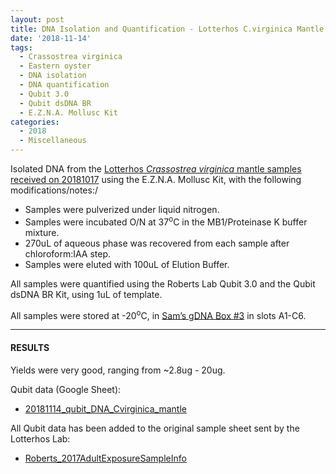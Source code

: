 ```yaml
---
layout: post
title: DNA Isolation and Quantification - Lotterhos C.virginica Mantle DNA
date: '2018-11-14'
tags:
  - Crassostrea virginica
  - Eastern oyster
  - DNA isolation
  - DNA quantification
  - Qubit 3.0
  - Qubit dsDNA BR
  - E.Z.N.A. Mollusc Kit
categories:
  - 2018
  - Miscellaneous
---
```

Isolated DNA from the [Lotterhos _Crassostrea virginica_ mantle samples received on 20181017](https://robertslab.github.io/sams-notebook/posts/2018-10-17-samples-received-crassostrea-virginica-eastern-oyster-tissue-from-lotterhos-lab-northeastern-university/) using the E.Z.N.A. Mollusc Kit, with the following modifications/notes:/

- Samples were pulverized under liquid nitrogen.
- Samples were incubated O/N at 37<sup>o</sup>C in the MB1/Proteinase K buffer mixture.
- 270uL of aqueous phase was recovered from each sample after chloroform:IAA step.
- Samples were eluted with 100uL of Elution Buffer.

All samples were quantified using the Roberts Lab Qubit 3.0 and the Qubit dsDNA BR Kit, using 1uL of template.

All samples were stored at -20<sup>o</sup>C, in [Sam's gDNA Box #3](https://docs.google.com/spreadsheets/d/16n4LzVNXrMd3fYRHN4UR4CQ67yRXwlJfDiAmbxD284g/edit?usp=sharing) in slots A1-C6.

---

#### RESULTS

Yields were very good, ranging from ~2.8ug - 20ug.

Qubit data (Google Sheet):

- [20181114_qubit_DNA_Cvirginica_mantle](https://docs.google.com/spreadsheets/d/1tYDPX84Yx9g0NfdLkcmtsVBKaLgbMkMNHX4UYBILWhQ/edit?usp=sharing)

All Qubit data has been added to the original sample sheet sent by the Lotterhos Lab:

- [Roberts_2017AdultExposureSampleInfo](https://docs.google.com/spreadsheets/d/1cDLmp6jKf37gnPTwHDR07dNt-t3_jzGE2TC2afagouM/edit?usp=sharing)
